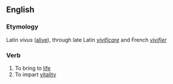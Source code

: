 ==English==
===Etymology===
Latin ''vivus'' ([[alive]]), through late Latin ''[[vivificare]]'' and French ''[[vivifier]]''

===Verb===
#To bring to [[life]]
#To impart [[vitality]]